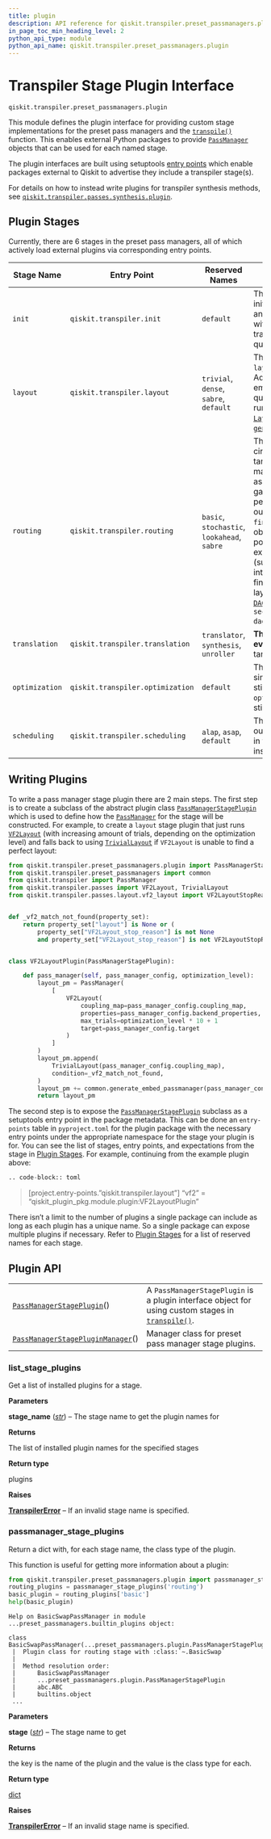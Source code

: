 ```yaml
---
title: plugin
description: API reference for qiskit.transpiler.preset_passmanagers.plugin
in_page_toc_min_heading_level: 2
python_api_type: module
python_api_name: qiskit.transpiler.preset_passmanagers.plugin
---
```


<span id="module-qiskit.transpiler.preset_passmanagers.plugin" />

<span id="qiskit-transpiler-plugins" />

<span id="transpiler-stage-plugin-interface-qiskit-transpiler-preset-passmanagers-plugin" />

# Transpiler Stage Plugin Interface

`qiskit.transpiler.preset_passmanagers.plugin`

This module defines the plugin interface for providing custom stage implementations for the preset pass managers and the [`transpile()`](compiler#qiskit.compiler.transpile "qiskit.compiler.transpile") function. This enables external Python packages to provide [`PassManager`](qiskit.transpiler.PassManager "qiskit.transpiler.PassManager") objects that can be used for each named stage.

The plugin interfaces are built using setuptools [entry points](https://setuptools.readthedocs.io/en/latest/userguide/entry_point.html) which enable packages external to Qiskit to advertise they include a transpiler stage(s).

For details on how to instead write plugins for transpiler synthesis methods, see [`qiskit.transpiler.passes.synthesis.plugin`](transpiler_synthesis_plugins#module-qiskit.transpiler.passes.synthesis.plugin "qiskit.transpiler.passes.synthesis.plugin").

<span id="stage-table" />

## Plugin Stages

Currently, there are 6 stages in the preset pass managers, all of which actively load external plugins via corresponding entry points.

| Stage Name     | Entry Point                      | Reserved Names                              | Description and expectations                                                                                                                                                                                                                                                                                                                                                                                                                                                                                                                                                                                                                                                                                                                                                                                                                                                                                                                                                                                                                                                                                                  |
| -------------- | -------------------------------- | ------------------------------------------- | ----------------------------------------------------------------------------------------------------------------------------------------------------------------------------------------------------------------------------------------------------------------------------------------------------------------------------------------------------------------------------------------------------------------------------------------------------------------------------------------------------------------------------------------------------------------------------------------------------------------------------------------------------------------------------------------------------------------------------------------------------------------------------------------------------------------------------------------------------------------------------------------------------------------------------------------------------------------------------------------------------------------------------------------------------------------------------------------------------------------------------- |
| `init`         | `qiskit.transpiler.init`         | `default`                                   | This stage runs first and is typically used for any initial logical optimization. Because most layout and routing algorithms are only designed to work with 1 and 2 qubit gates, this stage is also used to translate any gates that operate on more than 2 qubits into gates that only operate on 1 or 2 qubits.                                                                                                                                                                                                                                                                                                                                                                                                                                                                                                                                                                                                                                                                                                                                                                                                             |
| `layout`       | `qiskit.transpiler.layout`       | `trivial`, `dense`, `sabre`, `default`      | The output from this stage is expected to have the `layout` property set field set with a [`Layout`](qiskit.transpiler.Layout "qiskit.transpiler.Layout") object. Additionally, the circuit is typically expected to be embedded so that it is expanded to include all qubits and the [`ApplyLayout`](qiskit.transpiler.passes.ApplyLayout "qiskit.transpiler.passes.ApplyLayout") pass is expected to be run to apply the layout. The embedding of the [`Layout`](qiskit.transpiler.Layout "qiskit.transpiler.Layout") can be generated with [`generate_embed_passmanager()`](transpiler_preset#qiskit.transpiler.preset_passmanagers.common.generate_embed_passmanager "qiskit.transpiler.preset_passmanagers.common.generate_embed_passmanager").                                                                                                                                                                                                                                                                                                                                                                          |
| `routing`      | `qiskit.transpiler.routing`      | `basic`, `stochastic`, `lookahead`, `sabre` | The output from this stage is expected to have the circuit match the connectivity constraints of the target backend. This does not necessarily need to match the directionality of the edges in the target as a later stage typically will adjust directional gates to match that constraint (but there is no penalty for doing that in the `routing` stage). The output of this stage is also expected to have the `final_layout` property set field set with a [`Layout`](qiskit.transpiler.Layout "qiskit.transpiler.Layout") object that maps the [`Qubit`](circuit#qiskit.circuit.Qubit "qiskit.circuit.Qubit") to the output final position of that qubit in the circuit. If there is an existing `final_layout` entry in the property set (such as might be set by an optimization pass that introduces a permutation) it is expected that the final layout will be the composition of the two layouts (this can be computed using [`DAGCircuit.compose()`](qiskit.dagcircuit.DAGCircuit#compose "qiskit.dagcircuit.DAGCircuit.compose"), for example: `second_final_layout.compose(first_final_layout, dag.qubits)`). |
| `translation`  | `qiskit.transpiler.translation`  | `translator`, `synthesis`, `unroller`       | **The output of this stage is expected to have every operation be a native**instruction on the target backend.                                                                                                                                                                                                                                                                                                                                                                                                                                                                                                                                                                                                                                                                                                                                                                                                                                                                                                                                                                                                                |
| `optimization` | `qiskit.transpiler.optimization` | `default`                                   | This stage is expected to perform optimization and simplification. The constraints from earlier stages still apply to the output of this stage. After the `optimization` stage is run we expect the circuit to still be executable on the target.                                                                                                                                                                                                                                                                                                                                                                                                                                                                                                                                                                                                                                                                                                                                                                                                                                                                             |
| `scheduling`   | `qiskit.transpiler.scheduling`   | `alap`, `asap`, `default`                   | This is the last stage run and it is expected to output a scheduled circuit such that all idle periods in the circuit are marked by explicit [`Delay`](circuit#qiskit.circuit.Delay "qiskit.circuit.Delay") instructions.                                                                                                                                                                                                                                                                                                                                                                                                                                                                                                                                                                                                                                                                                                                                                                                                                                                                                                     |

## Writing Plugins

To write a pass manager stage plugin there are 2 main steps. The first step is to create a subclass of the abstract plugin class [`PassManagerStagePlugin`](qiskit.transpiler.preset_passmanagers.plugin.PassManagerStagePlugin "qiskit.transpiler.preset_passmanagers.plugin.PassManagerStagePlugin") which is used to define how the [`PassManager`](qiskit.transpiler.PassManager "qiskit.transpiler.PassManager") for the stage will be constructed. For example, to create a `layout` stage plugin that just runs [`VF2Layout`](qiskit.transpiler.passes.VF2Layout "qiskit.transpiler.passes.VF2Layout") (with increasing amount of trials, depending on the optimization level) and falls back to using [`TrivialLayout`](qiskit.transpiler.passes.TrivialLayout "qiskit.transpiler.passes.TrivialLayout") if `VF2Layout` is unable to find a perfect layout:

```python
from qiskit.transpiler.preset_passmanagers.plugin import PassManagerStagePlugin
from qiskit.transpiler.preset_passmanagers import common
from qiskit.transpiler import PassManager
from qiskit.transpiler.passes import VF2Layout, TrivialLayout
from qiskit.transpiler.passes.layout.vf2_layout import VF2LayoutStopReason


def _vf2_match_not_found(property_set):
    return property_set["layout"] is None or (
        property_set["VF2Layout_stop_reason"] is not None
        and property_set["VF2Layout_stop_reason"] is not VF2LayoutStopReason.SOLUTION_FOUND


class VF2LayoutPlugin(PassManagerStagePlugin):

    def pass_manager(self, pass_manager_config, optimization_level):
        layout_pm = PassManager(
            [
                VF2Layout(
                    coupling_map=pass_manager_config.coupling_map,
                    properties=pass_manager_config.backend_properties,
                    max_trials=optimization_level * 10 + 1
                    target=pass_manager_config.target
                )
            ]
        )
        layout_pm.append(
            TrivialLayout(pass_manager_config.coupling_map),
            condition=_vf2_match_not_found,
        )
        layout_pm += common.generate_embed_passmanager(pass_manager_config.coupling_map)
        return layout_pm
```

The second step is to expose the [`PassManagerStagePlugin`](qiskit.transpiler.preset_passmanagers.plugin.PassManagerStagePlugin "qiskit.transpiler.preset_passmanagers.plugin.PassManagerStagePlugin") subclass as a setuptools entry point in the package metadata. This can be done an `entry-points` table in `pyproject.toml` for the plugin package with the necessary entry points under the appropriate namespace for the stage your plugin is for. You can see the list of stages, entry points, and expectations from the stage in [Plugin Stages](#stage-table). For example, continuing from the example plugin above:

```python
.. code-block:: toml
```

> \[project.entry-points.”qiskit.transpiler.layout”] “vf2” = “qiskit\_plugin\_pkg.module.plugin:VF2LayoutPlugin”

There isn’t a limit to the number of plugins a single package can include as long as each plugin has a unique name. So a single package can expose multiple plugins if necessary. Refer to [Plugin Stages](#stage-table) for a list of reserved names for each stage.

## Plugin API

|                                                                                                                                                                                              |                                                                                                                                                                     |
| -------------------------------------------------------------------------------------------------------------------------------------------------------------------------------------------- | ------------------------------------------------------------------------------------------------------------------------------------------------------------------- |
| [`PassManagerStagePlugin`](qiskit.transpiler.preset_passmanagers.plugin.PassManagerStagePlugin "qiskit.transpiler.preset_passmanagers.plugin.PassManagerStagePlugin")()                      | A `PassManagerStagePlugin` is a plugin interface object for using custom stages in [`transpile()`](compiler#qiskit.compiler.transpile "qiskit.compiler.transpile"). |
| [`PassManagerStagePluginManager`](qiskit.transpiler.preset_passmanagers.plugin.PassManagerStagePluginManager "qiskit.transpiler.preset_passmanagers.plugin.PassManagerStagePluginManager")() | Manager class for preset pass manager stage plugins.                                                                                                                |

### list\_stage\_plugins

<Function id="qiskit.transpiler.preset_passmanagers.plugin.list_stage_plugins" github="https://github.com/Qiskit/qiskit/tree/main/qiskit/transpiler/preset_passmanagers/plugin.py#L283-L309" signature="qiskit.transpiler.preset_passmanagers.plugin.list_stage_plugins(stage_name)">
  Get a list of installed plugins for a stage.

  **Parameters**

  **stage\_name** ([*str*](https://docs.python.org/3/library/stdtypes.html#str "(in Python v3.13)")) – The stage name to get the plugin names for

  **Returns**

  The list of installed plugin names for the specified stages

  **Return type**

  plugins

  **Raises**

  [**TranspilerError**](transpiler#qiskit.transpiler.TranspilerError "qiskit.transpiler.TranspilerError") – If an invalid stage name is specified.
</Function>

### passmanager\_stage\_plugins

<Function id="qiskit.transpiler.preset_passmanagers.plugin.passmanager_stage_plugins" github="https://github.com/Qiskit/qiskit/tree/main/qiskit/transpiler/preset_passmanagers/plugin.py#L312-L353" signature="qiskit.transpiler.preset_passmanagers.plugin.passmanager_stage_plugins(stage)">
  Return a dict with, for each stage name, the class type of the plugin.

  This function is useful for getting more information about a plugin:

  ```python
  from qiskit.transpiler.preset_passmanagers.plugin import passmanager_stage_plugins
  routing_plugins = passmanager_stage_plugins('routing')
  basic_plugin = routing_plugins['basic']
  help(basic_plugin)
  ```

  ```text
  Help on BasicSwapPassManager in module ...preset_passmanagers.builtin_plugins object:

  class BasicSwapPassManager(...preset_passmanagers.plugin.PassManagerStagePlugin)
   |  Plugin class for routing stage with :class:`~.BasicSwap`
   |
   |  Method resolution order:
   |      BasicSwapPassManager
   |      ...preset_passmanagers.plugin.PassManagerStagePlugin
   |      abc.ABC
   |      builtins.object
   ...
  ```

  **Parameters**

  **stage** ([*str*](https://docs.python.org/3/library/stdtypes.html#str "(in Python v3.13)")) – The stage name to get

  **Returns**

  the key is the name of the plugin and the value is the class type for each.

  **Return type**

  [dict](https://docs.python.org/3/library/stdtypes.html#dict "(in Python v3.13)")

  **Raises**

  [**TranspilerError**](transpiler#qiskit.transpiler.TranspilerError "qiskit.transpiler.TranspilerError") – If an invalid stage name is specified.
</Function>

